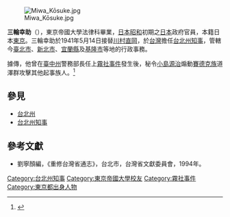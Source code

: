[[File:Miwa_Kōsuke.jpg|thumb]]

'''三輪幸助'''（{{bd|1895年|3月1日|1968年|9月}}），東京帝國大學法律科畢業，[[日本|日本]][[昭和|昭和]]初期之[[日本|日本]]政府官員，本籍日本[[東京|東京]]。三輪幸助於1941年5月14日接替[[川村直岡|川村直岡]]，於[[台灣|台灣]]擔任[[台北州知事|台北州知事]]，管轄今[[臺北市|臺北市]]、[[新北市|新北市]]、[[宜蘭縣|宜蘭縣]]及[[基隆市|基隆市]]等地的行政事務。

據傳，他曾在[[臺中州|臺中州]]警務部長任上[[霧社事件|霧社事件]]發生後，秘令[[小島源治|小島源治]]煽動[[賽德克族|賽德克族]]道澤群攻擊其他起事族人。<ref>{{Cite news|url=http://hide20.blog.ocn.ne.jp/mokei/2011/02/post_587d.html|title=真実を知りたい: 第二霧社事件の陰謀－小島源治巡査部長の告白|date=2012-07-09|newspaper=archive.is|accessdate=2017-10-13|deadurl=yes|archiveurl=https://archive.is/20120709150020/http://hide20.blog.ocn.ne.jp/mokei/2011/02/post_587d.html|archivedate=2012-07-09}}</ref>

== 參見 ==
*[[台北州|台北州]]
*[[台北州知事|台北州知事]]

== 參考文獻 ==
{{Reflist}}
{{refbegin}}
*劉寧顏編，《重修台灣省通志》，台北市，台灣省文獻委員會，1994年。
{{refend}}

{{start box}}
{{s-before|[[川村直岡|川村直岡]]}}
{{s-title|[[台北州知事|台北州知事]] |1941年5月14日－1942年7月3日}}
{{s-after|[[梁井淳二|梁井淳二]]}}
{{end box}}

{{Governors of Taihoku Prefecture}}

{{Japan-poli-bio-stub}}

[[Category:台北州知事|Category:台北州知事]]
[[Category:東京帝國大學校友|Category:東京帝國大學校友]]
[[Category:霧社事件|Category:霧社事件]]
[[Category:東京都出身人物|Category:東京都出身人物]]